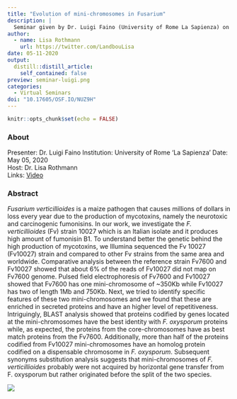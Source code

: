 ```yaml
---
title: "Evolution of mini-chromosomes in Fusarium"
description: |
  Seminar given by Dr. Luigi Faino (University of Rome La Sapienza) on Fusarium verticillioides, a maize pathogen that causes millions of dollars in loss every year due to the production of mycotoxins, namely the neurotoxic and carcinogenic fumonisins. Dr. Faino investigated the F. verticillioides (Fv) strain 10027 which is an Italian isolate and it produces high amount of fumonisin B1. 
author:
  - name: Lisa Rothmann
    url: https://twitter.com/LandbouLisa
date: 05-11-2020
output:
  distill::distill_article:
    self_contained: false
preview: seminar-luigi.png
categories:
  - Virtual Seminars
doi: "10.17605/OSF.IO/NUZ9H"
---
```


```r
knitr::opts_chunk$set(echo = FALSE)
```

### About

Presenter:  Dr. Luigi Faino
Institution: University of Rome 'La Sapienza'
Date: May 05, 2020\
Host: Dr. Lisa Rothmann\
Links: [Video](https://www.youtube.com/watch?v=-u2q8dkONgU) 


### Abstract

_Fusarium verticillioides_ is a maize pathogen that causes millions of dollars in loss every year due to the production of mycotoxins, namely the neurotoxic and carcinogenic fumonisins.
In our work, we investigate the _F. verticillioides_ (Fv) strain 10027 which is an Italian isolate and it produces high amount of fumonisin B1.
To understand better the genetic behind the high production of mycotoxins, we Illumina sequenced the Fv 10027 (Fv10027) strain and compared to other Fv strains from the same area and worldwide.
Comparative analysis between the reference strain Fv7600 and Fv10027 showed that about 6% of the reads of Fv10027 did not map on Fv7600 genome.
Pulsed field electrophoresis of Fv7600 and Fv10027 showed that Fv7600 has one mini-chromosome of \~350Kb while Fv10027 has two of length 1Mb and 750Kb. Next, we tried to identify specific features of these two mini-chromosomes and we found that these are enriched in secreted proteins and have an higher level of repetitiveness.
Intriguingly, BLAST analysis showed that proteins codified by genes located at the mini-chromosomes have the best identity with _F. oxysporum_ proteins while, as expected, the proteins from the core-chromosomes have as best match proteins from the Fv7600.
Additionally, more than half of the proteins codified from Fv10027 mini-chromosomes have an homolog protein codified on a dispensable chromosome in _F. oxysporum_.
Subsequent synonyms substitution analysis suggests that mini-chromosomes of _F. verticillioides_ probably were not acquired by horizontal gene transfer from F. oxysporum but rather originated before the split of the two species.

![](seminar-luigi.png)
